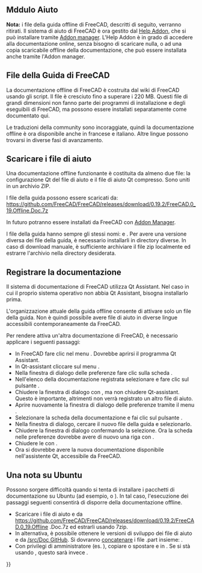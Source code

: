 <languages/>
{{TOCright}}

<span id="Help_module"></span>
==Mddulo Aiuto==

'''Nota:''' i file della guida offline di FreeCAD, descritti di seguito, verranno ritirati. Il sistema di aiuto di FreeCAD è ora gestito dal [https://github.com/yorikvanhavre/FreeCAD-Help Help Addon], che si può installare tramite [[Std_AddonMgr/it|Addon manager]]. L'Help Addon è in grado di accedere alla documentazione online, senza bisogno di scaricare nulla, o ad una copia scaricabile offline della documentazione, che può essere installata anche tramite l'Addon manager.

<span id="FreeCAD_Helpfiles"></span>
==File della Guida di FreeCAD==

La documentazione offline di FreeCAD è costruita dal wiki di FreeCAD usando gli script. Il file è cresciuto fino a superare i 220 MB. Questi file di grandi dimensioni non fanno parte dei programmi di installazione e degli eseguibili di FreeCAD, ma possono essere installati separatamente come documentato qui.

Le traduzioni della community sono incoraggiate, quindi la documentazione offline è ora disponibile anche in francese e italiano. Altre lingue possono trovarsi in diverse fasi di avanzamento.

<span id="Download_Helpfiles"></span>
==Scaricare i file di aiuto==

Una documentazione offline funzionante è costituita da almeno due file: {{FileName|freecad.qhc}} la configurazione Qt del file di aiuto e {{FileName|freecad.qch}} il file di aiuto Qt compresso. Sono uniti in un archivio ZIP.

I file della guida possono essere scaricati da: https://github.com/FreeCAD/FreeCAD/releases/download/0.19.2/FreeCAD.0_19.Offline.Doc.7z

In futuro potranno essere installati da FreeCAD con [[Std_AddonMgr/it|Addon Manager]].

I file della guida hanno sempre gli stessi nomi: {{FileName|freecad.qhc}} e {{FileName|freecad.qch}}. Per avere una versione diversa dei file della guida, è necessario installarli in directory diverse. In caso di download manuale, è sufficiente archiviare il file zip localmente ed estrarre l'archivio nella directory desiderata.

<span id="Register_the_Documentation"></span>
==Registrare la documentazione==

Il sistema di documentazione di FreeCAD utilizza Qt Assistant. Nel caso in cui il proprio sistema operativo non abbia Qt Assistant, bisogna installarlo prima.

L'organizzazione attuale della guida offline consente di attivare solo un file della guida. Non è quindi possibile avere file di aiuto in diverse lingue accessibili contemporaneamente da FreeCAD.

Per rendere attiva un'altra documentazione di FreeCAD, è necessario applicare i seguenti passaggi:

* In FreeCAD fare clic nel menu {{MenuCommand|Aiuto → Aiuto}}. Dovrebbe aprirsi il programma Qt Assistant.
* In Qt-assistant cliccare sul menu {{MenuCommand|Modifica → Preferenze}}.
* Nella finestra di dialogo delle preferenze fare clic sulla scheda {{MenuCommand|Documentazione}}. 
* Nell'elenco della documentazione registrata selezionare {{incode|org.freecad.usermanual}} e fare clic sul pulsante {{Button|Rimuovi}}.
* Chiudere la finestra di dialogo con {{Button|OK}}, ma non chiudere Qt-assistant. Questo è importante, altrimenti non verrà registrato un altro file di aiuto.
* Aprire nuovamente la finestra di dialogo delle preferenze tramite il menu {{MenuCommand|Modifica → Preferenze}}.
* Selezionare la scheda della documentazione e fai clic sul pulsante {{Button|Aggiungi...}}.
* Nella finestra di dialogo, cercare il nuovo file della guida {{FileName|freecad.qch}} e selezionarlo.
* Chiudere la finestra di dialogo confermando la selezione. Ora la scheda {{MenuCommand|Documentazione}} nelle preferenze dovrebbe avere di nuovo una riga con {{incode|org.freecad.usermanual}}.
* Chiudere le {{MenuCommand|Preferenze}} con {{Button|OK}}. 
* Ora si dovrebbe avere la nuova documentazione disponibile nell'assistente Qt, accessibile da FreeCAD.

<span id="A_Note_About_Ubuntu"></span>
==Una nota su Ubuntu==

Possono sorgere difficoltà quando si tenta di installare i pacchetti di documentazione su Ubuntu (ad esempio, {{incode|freecad-doc}} o {{incode|freecad-daily-doc}}). In tal caso, l'esecuzione dei passaggi seguenti consentirà di disporre della documentazione offline.
* Scaricare i file di aiuto {{FileName|freecad.qhc}} e {{FileName|freecad.qch}} da https://github.com/FreeCAD/FreeCAD/releases/download/0.19.2/FreeCAD.0_19.Offline .Doc.7z ed estrarli usando 7zip.
* In alternativa, è possibile ottenere le versioni di sviluppo dei file di aiuto {{FileName|freecad.qhc}} e {{FileName|freecad.qch}} da [https://github.com/FreeCAD/FreeCAD/tree/master /src/Doc GitHub]. Si dovranno [http://man7.org/linux/man-pages/man1/cat.1.html concatenare] i file .part insieme: {{incode|cat freecad.qch.part00 freecad.qch.part01 freecad .qch.part02 freecad.qch.part03 > freecad.qch}}.
* Con privilegi di amministratore (es. {{incode|sudo}}), copiare o spostare {{FileName|freecad.qhc}} e {{FileName|freecad.qch}} in {{FileName|/usr/share/doc/ freecad-doc/}}. Se si stà usando {{incode|freecad-daily}}, questo sarà invece {{FileName|/usr/share/doc/freecad-daily-doc/}}.


{{Userdocnavi{{#translation:}}}}